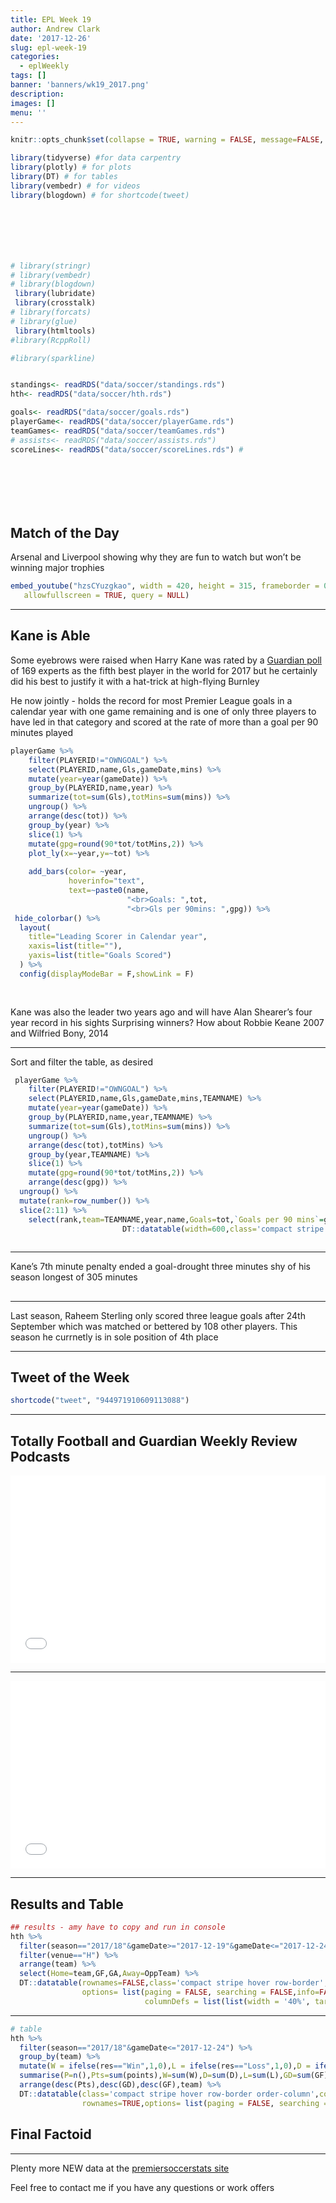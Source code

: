 ```yaml
---
title: EPL Week 19
author: Andrew Clark
date: '2017-12-26'
slug: epl-week-19
categories:
  - eplWeekly
tags: []
banner: 'banners/wk19_2017.png'
description: 
images: []
menu: ''
---
```


```r
knitr::opts_chunk$set(collapse = TRUE, warning = FALSE, message=FALSE, echo=FALSE, fig.align = 'center')
```



```r



library(tidyverse) #for data carpentry
library(plotly) # for plots
library(DT) # for tables
library(vembedr) # for videos
library(blogdown) # for shortcode(tweet)







# library(stringr)
# library(vembedr) 
# library(blogdown)
 library(lubridate)
 library(crosstalk)
# library(forcats)
# library(glue)
 library(htmltools)
#library(RcppRoll) 

#library(sparkline)


standings<- readRDS("data/soccer/standings.rds")
hth<- readRDS("data/soccer/hth.rds")

goals<- readRDS("data/soccer/goals.rds")
playerGame<- readRDS("data/soccer/playerGame.rds")
teamGames<- readRDS("data/soccer/teamGames.rds")
# assists<- readRDS("data/soccer/assists.rds")
scoreLines<- readRDS("data/soccer/scoreLines.rds") #








```



## Match of the Day

Arsenal and Liverpool showing why they are fun to watch but won't be winning major trophies


```r

embed_youtube("hzsCYuzgkao", width = 420, height = 315, frameborder = 0,
   allowfullscreen = TRUE, query = NULL) 


```


***
<p>


## Kane is Able

Some eyebrows were raised when Harry Kane was rated by a [Guardian poll](https://www.theguardian.com/football/ng-interactive/2017/dec/19/the-100-best-footballers-in-the-world-2017-interactive) of 169 experts  as the fifth best player in the world for 2017 but he certainly did his best to justify it with a hat-trick at high-flying Burnley

He now jointly - holds the record for most Premier League goals in a calendar year with one game remaining and is one of only three players to have led in that category and scored at the rate of more than a goal per 90 minutes played


```r

playerGame %>% 
    filter(PLAYERID!="OWNGOAL") %>% 
    select(PLAYERID,name,Gls,gameDate,mins) %>% 
    mutate(year=year(gameDate)) %>% 
    group_by(PLAYERID,name,year) %>% 
    summarize(tot=sum(Gls),totMins=sum(mins)) %>% 
    ungroup() %>% 
    arrange(desc(tot)) %>% 
    group_by(year) %>% 
    slice(1) %>% 
    mutate(gpg=round(90*tot/totMins,2)) %>% 
    plot_ly(x=~year,y=~tot) %>% 
 
    add_bars(color= ~year,
             hoverinfo="text",
             text=~paste0(name,
                          "<br>Goals: ",tot,
                          "<br>Gls per 90mins: ",gpg)) %>% 
 hide_colorbar() %>% 
  layout(
    title="Leading Scorer in Calendar year",
    xaxis=list(title=""),
    yaxis=list(title="Goals Scored")
  ) %>% 
  config(displayModeBar = F,showLink = F)
  
    

```

Kane was also the leader two years ago and will have Alan Shearer's four year record in his sights
Surprising winners? How about Robbie Keane 2007 and Wilfried Bony, 2014

***

Sort and filter the table, as desired


```r
 playerGame %>% 
    filter(PLAYERID!="OWNGOAL") %>% 
    select(PLAYERID,name,Gls,gameDate,mins,TEAMNAME) %>% 
    mutate(year=year(gameDate)) %>% 
    group_by(PLAYERID,name,year,TEAMNAME) %>% 
    summarize(tot=sum(Gls),totMins=sum(mins)) %>% 
    ungroup() %>% 
    arrange(desc(tot),totMins) %>% 
    group_by(year,TEAMNAME) %>%
    slice(1) %>% 
    mutate(gpg=round(90*tot/totMins,2)) %>% 
    arrange(desc(gpg)) %>% 
  ungroup() %>% 
  mutate(rank=row_number()) %>% 
  slice(2:11) %>% 
    select(rank,team=TEAMNAME,year,name,Goals=tot,`Goals per 90 mins`=gpg) %>%
                         DT::datatable(width=600,class='compact stripe hover row-border order-column',rownames=FALSE,options= list(paging = TRUE, searching = TRUE,info=FALSE))
  

```




***

<p class="factoid">Kane's 7th minute penalty ended a goal-drought three minutes shy of his season longest of 305 minutes </p>

## 


***








<p class="factoid">Last season, Raheem Sterling only scored three league goals after 24th September which was matched or bettered
by 108 other players. This season he currnetly is in sole position of 4th place</p>

***

## Tweet of the Week


```r
shortcode("tweet", "944971910609113088") 
```



***

## Totally Football and Guardian Weekly Review Podcasts

<iframe width="100%" height="300" style="background-color:transparent; display:block; padding: 0; max-width: 700px;" frameborder="0" allowtransparency="allowtransparency" scrolling="no" src="//embeds.audioboom.com/posts/6564111-bristol-city-hit-the-big-time-clasico-chat-tom-ince-v-saido-berahino-and-the-doucoure-imperative/embed/v4?eid=AQAAAO7eQ1oPKWQA" title="audioBoom player"></iframe>
***
<p>

<iframe width="100%" height="300" style="background-color:transparent; display:block; padding: 0; max-width: 700px;" frameborder="0" allowtransparency="allowtransparency" scrolling="no" src="//embeds.audioboom.com/posts/6567565-christmas-carrolls-and-sid-s-ham-garage-football-weekly/embed/v4?eid=AQAAAMTbP1qNNmQA" title="audioBoom player"></iframe>

***

## Results and Table

```r
## results - amy have to copy and run in console
hth %>% 
  filter(season=="2017/18"&gameDate>="2017-12-19"&gameDate<="2017-12-24") %>% ## may need to put in day later?
  filter(venue=="H") %>% 
  arrange(team) %>% 
  select(Home=team,GF,GA,Away=OppTeam) %>% 
  DT::datatable(rownames=FALSE,class='compact stripe hover row-border',colnames = c('', '', '', ''),
                options= list(paging = FALSE, searching = FALSE,info=FALSE,
                              columnDefs = list(list(width = '40%', targets = list(0,3)))),width=250)
```

***
<p>

```r


# table
hth %>% 
  filter(season=="2017/18"&gameDate<="2017-12-24") %>% 
  group_by(team) %>% 
  mutate(W = ifelse(res=="Win",1,0),L = ifelse(res=="Loss",1,0),D = ifelse(res=="Draw",1,0)) %>%
  summarise(P=n(),Pts=sum(points),W=sum(W),D=sum(D),L=sum(L),GD=sum(GF)-sum(GA),GF=sum(GF)) %>% 
  arrange(desc(Pts),desc(GD),desc(GF),team) %>%
  DT::datatable(class='compact stripe hover row-border order-column',colnames = c('', 'P', 'Pts', 'W','D', 'L', 'GD','GF'),
                rownames=TRUE,options= list(paging = FALSE, searching = FALSE,info=FALSE))


```


## Final Factoid

<p class="factoid"></p>


---



Plenty more NEW data at the [premiersoccerstats site](https://mytinyshinys.shinyapps.io/premierLeague/)

Feel free to contact me if you have any questions or work offers






